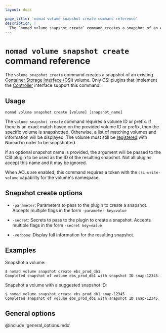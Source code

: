 ```yaml
---
layout: docs

page_title: 'nomad volume snapshot create command reference'
description: |
  The `nomad volume snapshot create` command creates a snapshot of an existing Container Storage Interface (CSI) volume.
---
```


# `nomad volume snapshot create` command reference

The `volume snapshot create` command creates a snapshot of an existing
[Container Storage Interface (CSI)][csi] volume. Only CSI plugins that
implement the [Controller][csi_plugins_internals] interface support this
command.

## Usage

```plaintext
nomad volume snapshot create [volume] [snapshot_name]
```

The `volume snapshot create` command requires a volume ID or prefix. If there
is an exact match based on the provided volume ID or prefix, then the specific
volume is snapshotted. Otherwise, a list of matching volumes and information
will be displayed. The volume must still be [registered] with Nomad in order
to be snapshotted.

If an optional snapshot name is provided, the argument will be passed to the
CSI plugin to be used as the ID of the resulting snapshot. Not all plugins
accept this name and it may be ignored.

When ACLs are enabled, this command requires a token with the
`csi-write-volume` capability for the volume's namespace.

## Snapshot create options

- `-parameter`: Parameters to pass to the plugin to create a
  snapshot. Accepts multiple flags in the form `-parameter key=value`

- `-secret`: Secrets to pass to the plugin to create a snapshot. Accepts
  multiple flags in the form `-secret key=value`

- `-verbose`: Display full information for the resulting snapshot.

## Examples

Snapshot a volume:

```shell-session
$ nomad volume snapshot create ebs_prod_db1
Completed snapshot of volume ebs_prod_db1 with snapshot ID snap-12345.
```

Snapshot a volume with a suggested snapshot ID:

```shell-session
$ nomad volume snapshot create ebs_prod_db1 snap-12345
Completed snapshot of volume ebs_prod_db1 with snapshot ID snap-12345.
```

## General options

@include 'general_options.mdx'

[csi]: https://github.com/container-storage-interface/spec
[csi_plugin]: /nomad/docs/job-specification/csi_plugin
[registered]: /nomad/docs/commands/volume/register
[csi_plugins_internals]: /nomad/docs/concepts/plugins/storage/csi
